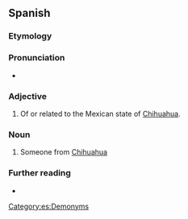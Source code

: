 ==Spanish==

===Etymology===
{{af|es|Chihuahua|-ense}}

===Pronunciation===
* {{es-IPA}}

===Adjective===
{{es-adj}}

# Of or related to the Mexican state of [[Chihuahua]].

===Noun===
{{es-noun|mf}}

# Someone from [[Chihuahua]]

===Further reading===
* {{R:DRAE}}

[[Category:es:Demonyms]]
